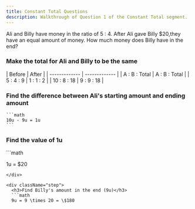 ```yaml
---
title: Constant Total Questions
description: Walkthrough of Question 1 of the Constant Total segment.
---
```




<Callout title="Question 1">
  Ali and Billy have money in the ratio of 5 : 4. After Ali gave Billy $20,they
  have an equal amount of money. How much money does Billy have in the end?
</Callout>



<Accordions>
  <Accordion title="Answer Walkthrough">

<div className="steps">
  <div className="step">
    <h3> Make the total for Ali and Billy to be the same </h3>
    <div>
      | Before        | After         |
      | ------------- | ------------- |
      | A : B : Total | A : B : Total |
      | 5 : 4 : 9     | 1 : 1 : 2     |
      | 10 : 8 : 18   | 9 : 9 : 18    |
    </div>
  </div>

  <div className="step">
    <h3> Find the difference between Ali's starting amount and ending amount</h3>

    ```math
    10u - 9u = 1u
    ```

  </div>
<div className="step">
  <h3>Find the value of 1u</h3>
  ```math

1u = \$20

````
</div>

<div className="step">
  <h3>Find Billy's amount in the end (9u)</h3>
  ```math
  9u = 9 \times 20 = \$180
````

</div>
</div>

<SingaporeModel
  title="Singapore Model Method: Money Ratio Problem (Constant Total Concept)"
  models={moneyModelData}
/>

</Accordion>
</Accordions>
